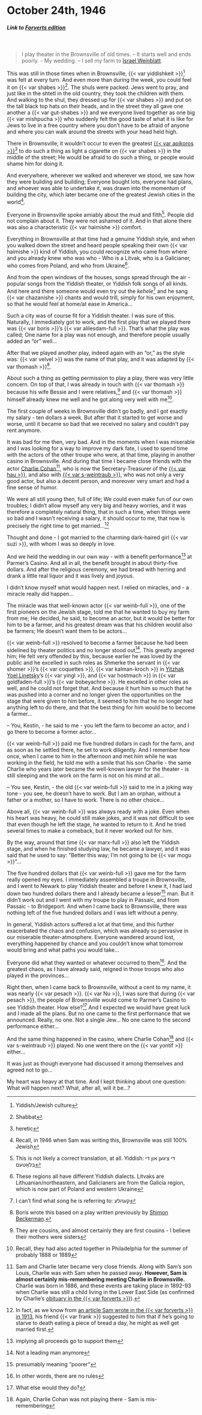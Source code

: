# October 24th, 1946

##### _Link to [Forverts edition](https://www.nli.org.il/en/newspapers/frw/1946/10/24/01/)_ {.unnumbered}

<br>

> I play theater in the Brownsville of old times. -- It starts well and ends poorly. - My wedding. -- I sell my farm to [Israel Weinblatt](https://www.museumoffamilyhistory.com/yt/lex/W/weinblatt-israel.htm).

This was still in those times when in Brownsville, {{< var yiddishkeit >}}^[Yiddish/Jewish culture] was felt at every turn. And even more than during the week, you could feel it on {{< var shabes >}}^[Shabbat]. The shuls were packed. Jews went to pray, and just like in the shtetl in the old country, they took the children with them. And walking to the shul, they dressed up for {{< var shabes >}} and put on the tall black top hats on their heads, and in the street they all gave one another a {{< var gut-shabes >}} and we everyone lived together as one big {{< var mishpucha >}} who suddenly felt the good taste of what it is like for Jews to live in a free country where you don't have to be afraid of anyone and where you can walk around the streets with your head held high. 

There in Brownsville, it wouldn't occur to even the greatest [{{< var apikoros >}}](https://en.wikipedia.org/wiki/Epikoros)^[heretic] to do such a thing as light a cigarette on {{< var shabes >}} in the middle of the street; He would be afraid to do such a thing, or people would shame him for doing it.

And everywhere, wherever we walked and wherever we stood, we saw how they were building and building; Everyone bought lots, everyone had plans, and whoever was able to undertake it, was drawn into the momentum of building the city, which later became one of the greatest Jewish cities in the world^[Recall, in 1946 when Sam was writing this, Brownsville was still 100% Jewish]. 

Everyone in Brownsville spoke amiably about the mud and filth^[This is not likely a correct translation, at all. Yiddish: די ציגען און די בלאָטעם]. People did not complain about it. They were not ashamed of it. And in that alone there was also a characteristic {{< var haimishe >}} comfort.

Everything in Brownsville at that time had a genuine Yiddish style, and when you walked down the street and heard people speaking their own {{< var haimishe >}} kind of Yiddish, you could recognize who came from where and you already knew who was who - Who is a Litvak, who is a Galicianer, who comes from Poland, and who from Ukraine^[These regions all have different Yiddish dialects. Litvaks are Lithuanian/northeastern, and Galicianers are from the Galicia region, which is now part of Poland and western Ukraine]. 

And from the open windows of the houses, songs spread through the air - popular songs from the Yiddish theater, or Yiddish folk songs of all kinds. And here and there someone would even try out the _kehele_^[I can't find what song he is referring to: קעהלע] and he sang {{< var chazanishe >}} chants and would trill, simply for his own enjoyment, so that he would feel at home/at ease in America...

Such a city was of course fit for a Yiddish theater. I was sure of this. Naturally, I immediately got to work, and the first play that we played there was {{< var boris >}}'s {{< var alilesdam-full >}}.  That's what the play was called; One name for a play was not enough, and therefore people usually added an "or" well... 

After that we played another play, indeed again with an "or," as the style was: {{< var velvel >}} was the name of that play, and it was adapted by {{< var thomash >}}^[Boris wrote this based on a play written previously by [Shimon Beckerman](https://www.museumoffamilyhistory.com/yt/lex/B/bekerman-simeon.htm).].

About such a thing as getting permission to play a play, there was very little concern. On top of that, I was already in touch with {{< var thomash >}} because his wife Bessie and I were relatives,^[They are cousins, and almost certainly they are first cousins - I believe their mothers were sisters] and {{< var thomash >}} himself already knew me well and he got along very well with me^[Recall, they had also acted together in Philadelphia for the summer of probably 1888 or 1889].

The first couple of weeks in Brownsville didn't go badly, and I got exactly my salary - ten dollars a week. But after that it started to get worse and worse, until it became so bad that we received no salary and couldn't pay rent anymore. 

It was bad for me then, very bad. And in the moments when I was miserable and I was looking for a way to improve my dark fate, I used to spend time with the actors of the other troupe who were, at that time, playing in another casino in Brownsville. And during that time I became close friends with the actor [Charlie Cohan](https://www.museumoffamilyhistory.com/yt/lex/C/cohan-charlie.htm)^[Sam and Charlie later became very close friends. Along with Sam's son Louis, Charlie was with Sam when he passed away. **However, Sam is almost certainly mis-remembering meeting Charlie in Brownsville.** Charlie was born in 1886, and these events are taking place in 1892-93 when Charlie was still a child living in the Lower East Side (as confirmed by Charlie's [obituary in the {{< var forverts >}}](https://www.nli.org.il/en/newspapers/frw/1973/09/25/01/article/49/?e=-------en-20--1--img-txIN%7ctxTI--------------1)).], who is now the Secretary-Treasurer of the [{{< var hau >}}](https://en.wikipedia.org/wiki/Hebrew_Actors%27_Union), and also with [{{< var s-weintraub >}}](https://www.museumoffamilyhistory.com/yt/lex/W/weintraub-sigmund.htm), who was not only a very good actor, but also a decent person, and moreover very smart and had a fine sense of humor.

We were all still young then, full of life; We could even make fun of our own troubles; I didn't allow myself any very big and heavy worries, and it was therefore a completely natural thing, that in such a time, when things were so bad and I wasn't receiving a salary, it should occur to me, that now is precisely the right time to get married...^[In fact, as we know from [an article Sam wrote in the {{< var forverts >}} in 1913](https://www.nli.org.il/en/newspapers/frw/1913/05/04/01/article/21/?e=-------en-20--1--img-txIN%7ctxTI--------------1), his friend {{< var frank >}} suggested to him that if he's going to starve to death eating a piece of bread a day, he might as well get married first.]

Thought and done - I got married to the charming dark-haired girl {{< var suzi >}}, with whom I was so deeply in love.

And we held the wedding in our own way - with a benefit performance^[implying all proceeds go to support them] at Parmer's Casino. And all in all, the benefit brought in about thirty-five dollars. And after the religious ceremony, we had bread with herring and drank a little real liquor and it was lively and joyous.

I didn't know myself what would happen next. I relied on miracles, and - a miracle really did happen...

The miracle was that well-known actor {{< var weinb-full >}}, one of the first pioneers on the Jewish stage, told me that he wanted to buy my farm from me; He decided, he said, to become an actor, but it would be better for him to be a farmer, and his greatest dream was that his children would also be farmers; He doesn't want them to be actors...

{{< var weinb-full >}} resolved to become a farmer because he had been sidelined by theater politics and no longer stood out^[Not a leading man anymore]. This greatly angered him; He felt very offended by this, because earlier he was loved by the public and he excelled in such roles as Shmerke the servant in {{< var shomer >}}'s {{< var coquettes >}}, {{< var kalman-kroch >}} in [Yitzhak Yoel Linetsky](https://en.wikipedia.org/wiki/Yitzkhok_Yoel_Linetzky)'s {{< var yingl >}}, and {{< var hostmach >}} in {{< var goldfaden-full >}}'s {{< var bobeyachne >}}. He excelled in other roles as well, and he could not forget that. And because it hurt him so much that he was pushed into a corner and no longer given the opportunities on the stage that were given to him before, it seemed to him that he no longer had anything left to do there, and that the best thing for him would be to become a farmer...

-- You, Kestin, - he said to me - you left the farm to become an actor, and I go there to become a former actor...

{{< var weinb-full >}} paid me five hundred dollars in cash for the farm, and as soon as he settled there, he set to work diligently. And I remember how once, when I came to him in the afternoon and met him while he was working in the field, he told me with a smile that his son Charlie - the same Charlie who years later became the well-known lawyer for the theater - is still sleeping and the work on the farm is not on his mind at all...

-- You see, Kestin, - the old {{< var weinb-full >}} said to me in a joking way tone - you see, he doesn't have to work. But I am an orphan, without a father or a mother, so I have to work. There is no other choice...

Above all, {{< var weinb-full >}} was always ready with a joke. Even when his heart was heavy, he could still make jokes, and it was not difficult to see that even though he left the stage, he wanted to return to it. And he tried several times to make a comeback, but it never worked out for him.

By the way, around that time {{< var marx-full >}} also left the Yiddish stage, and when he finished studying law, he became a lawyer, and it was said that he used to say: "Better this way; I'm not going to be {{< var mogu >}}"...

The five hundred dollars that {{< var weinb-full >}} gave me for the farm really opened my eyes. I immediately assembled a troupe in Brownsville, and I went to Newark to play Yiddish theater and before I knew it, I had laid down two hundred dollars there and I already became a lesser^[presumably meaning "poorer"] man. But it didn’t work out and I went with my troupe to play in Passaic, and from Passaic - to Bridgeport. And when I came back to Brownsville, there was nothing left of the five hundred dollars and I was left without a penny.

In general, Yiddish actors suffered a lot at that time, and this further exacerbated the chaos and confusion, which was already so pervasive in our miserable theater-atmosphere. Everyone wandered around lost, everything happened by chance and you couldn't know what tomorrow would bring and what paths you would take...

Everyone did what they wanted or whatever occurred to them^[In other words, there are no rules]. And the greatest chaos, as I have already said, reigned in those troops who also played in the provinces...

Right then, when I came back to Brownsville, without a cent to my name, it was nearly {{< var pesach >}}. {{< var Nu >}}, I was sure that during {{< var pesach >}}, the people of Brownsville would come to Parmer's Casino to see Yiddish theater. How else?^[What else would they do?] And I expected we would have great luck and I made all the plans. But no one came to the first performance that we announced. Really, no one. Not a single Jew... No one came to the second performance either...

And the same thing happened in the casino, where Charlie Cohan^[Again, Charlie Cohan was not playing there - Sam is mis-remembering] and {{< var s-weintraub >}} played. No one went there on the {{< var yontif >}} either...

It was just as though everyone had discussed it among themselves and agreed not to go...

My heart was heavy at that time. And I kept thinking about one question: What will happen next? What, after all, will it be...?







